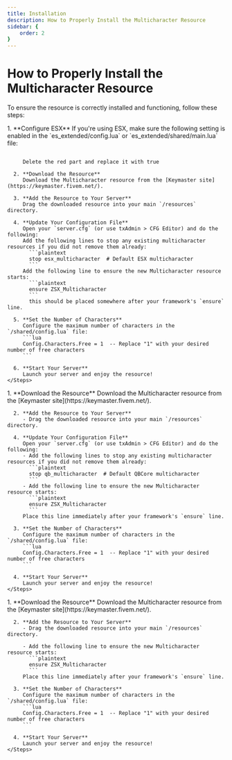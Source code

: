 ```yaml
---
title: Installation
description: How to Properly Install the Multicharacter Resource
sidebar: {
    order: 2
}
---
```


# How to Properly Install the Multicharacter Resource

To ensure the resource is correctly installed and functioning, follow these steps:


<Tabs>
  <TabItem label="ESX">
    <Steps>
      1. **Configure ESX**  
         If you're using ESX, make sure the following setting is enabled in the `es_extended/config.lua` or `es_extended/shared/main.lua` file:  
         <Code code='
         Config.Multichar = true (GetResourceState("esx_multicharacter") ~= "missing")
         'lang="lua" label="es_extended/config.lua" del='GetResourceState("esx_multicharacter") ~= "missing"'> 
         </Code>

         Delete the red part and replace it with true

      2. **Download the Resource**  
         Download the Multicharacter resource from the [Keymaster site](https://keymaster.fivem.net/).

      3. **Add the Resource to Your Server**  
         Drag the downloaded resource into your main `/resources` directory.

      4. **Update Your Configuration File**  
         Open your `server.cfg` (or use txAdmin > CFG Editor) and do the following:  
         Add the following lines to stop any existing multicharacter resources if you did not remove them already:  
           ```plaintext
           stop esx_multicharacter  # Default ESX multicharacter
           ```
         Add the following line to ensure the new Multicharacter resource starts:  
           ```plaintext
           ensure ZSX_Multicharacter
           ```
           this should be placed somewhere after your framework's `ensure` line.

      5. **Set the Number of Characters**  
         Configure the maximum number of characters in the `/shared/config.lua` file:  
         ```lua
         Config.Characters.Free = 1  -- Replace "1" with your desired number of free characters
         ```

      6. **Start Your Server**  
         Launch your server and enjoy the resource!
    </Steps>
  </TabItem>

  <TabItem label="QBCore">
    <Steps>
      1. **Download the Resource**  
         Download the Multicharacter resource from the [Keymaster site](https://keymaster.fivem.net/).

      2. **Add the Resource to Your Server**  
         - Drag the downloaded resource into your main `/resources` directory. 

      4. **Update Your Configuration File**  
         Open your `server.cfg` (or use txAdmin > CFG Editor) and do the following:  
         - Add the following lines to stop any existing multicharacter resources if you did not remove them already:  
           ```plaintext
           stop qb_multicharacter  # Default QBCore multicharacter
           ```
         - Add the following line to ensure the new Multicharacter resource starts:  
           ```plaintext
           ensure ZSX_Multicharacter
           ```
         Place this line immediately after your framework's `ensure` line.

      3. **Set the Number of Characters**  
         Configure the maximum number of characters in the `/shared/config.lua` file:  
         ```lua
         Config.Characters.Free = 1  -- Replace "1" with your desired number of free characters
         ```

      4. **Start Your Server**  
         Launch your server and enjoy the resource!
    </Steps>
  </TabItem>

  <TabItem label="QBox">
      <Steps>
      1. **Download the Resource**  
         Download the Multicharacter resource from the [Keymaster site](https://keymaster.fivem.net/).

      2. **Add the Resource to Your Server**  
         - Drag the downloaded resource into your main `/resources` directory. 

         - Add the following line to ensure the new Multicharacter resource starts:  
           ```plaintext
           ensure ZSX_Multicharacter
           ```
         Place this line immediately after your framework's `ensure` line.

      3. **Set the Number of Characters**  
         Configure the maximum number of characters in the `/shared/config.lua` file:  
         ```lua
         Config.Characters.Free = 1  -- Replace "1" with your desired number of free characters
         ```

      4. **Start Your Server**  
         Launch your server and enjoy the resource!
    </Steps>
  </TabItem>
</Tabs>

